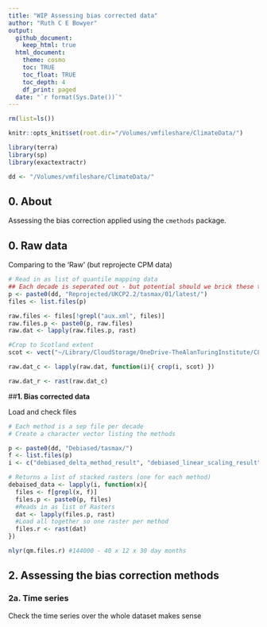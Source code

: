 ```yaml
---
title: "WIP Assessing bias corrected data"
author: "Ruth C E Bowyer"
output: 
  github_document:
    keep_html: true
  html_document:
    theme: cosmo
    toc: TRUE
    toc_float: TRUE
    toc_depth: 4
    df_print: paged
  date: "`r format(Sys.Date())`"
---
```


```r
rm(list=ls())

knitr::opts_knit$set(root.dir="/Volumes/vmfileshare/ClimateData/")

library(terra)
library(sp)
library(exactextractr)

dd <- "/Volumes/vmfileshare/ClimateData/"

```


## **0. About**

Assessing the bias correction applied using the ```cmethods``` package. 

## **0. Raw data**

Comparing to the 'Raw' (but reprojecte CPM data) 

```r
# Read in as list of quantile mapping data
## Each decade is seperated out - but potential should we brick these together?
p <- paste0(dd, "Reprojected/UKCP2.2/tasmax/01/latest/")
files <- list.files(p)

raw.files <- files[!grepl("aux.xml", files)]
raw.files.p <- paste0(p, raw.files)
raw.dat <- lapply(raw.files.p, rast) 

#Crop to Scotland extent 
scot <- vect("~/Library/CloudStorage/OneDrive-TheAlanTuringInstitute/CLIM-RECAL/clim-recal/data/Scotland/Scotland.bbox.shp")

raw.dat_c <- lapply(raw.dat, function(i){ crop(i, scot) })

raw.dat_r <- rast(raw.dat_c)
```



##**1. Bias corrected data **

Load and check files 

```r

# Each method is a sep file per decade 
# Create a character vector listing the methods 

p <- paste0(dd, "Debiased/tasmax/")
f <- list.files(p)
i <- c("debiased_delta_method_result", "debiased_linear_scaling_result", "debiased_quantile_delta_mapping", "debiased_quantile_mapping", "debiased_variance_scaling")

# Returns a list of stacked rasters (one for each method) 
debaised_data <- lapply(i, function(x){
  files <- f[grepl(x, f)]
  files.p <- paste0(p, files)
  #Reads in as list of Rasters 
  dat <- lapply(files.p, rast) 
  #Load all together so one raster per method
  files.r <- rast(dat)
})

nlyr(qm.files.r) #144000 - 40 x 12 x 30 day months
```

## **2. Assessing the bias correction methods**

### **2a. Time series**

Check the time series over the whole dataset makes sense

```r

```



